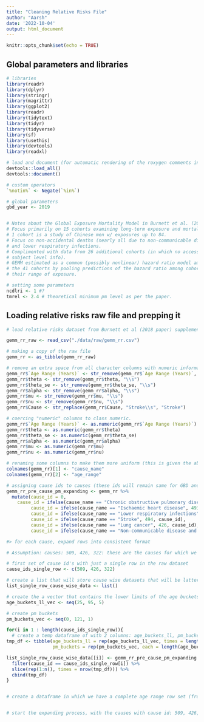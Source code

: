 ```yaml
---
title: "Cleaning Relative Risks File"
author: "Aarsh"
date: '2022-10-04'
output: html_document
---
```


```r
knitr::opts_chunk$set(echo = TRUE)
```

## Global parameters and libraries
```r

# libraries
library(readr)
library(dplyr)
library(stringr)
library(magrittr)
library(ggplot2)
library(readr)
library(tidytext)
library(tidyr)
library(tidyverse)
library(sf)
library(usethis)
library(devtools)
library(readxl)

# load and document (for automatic rendering of the roxygen comments into a man file) to keep things updated
devtools::load_all()
devtools::document()

# custom operators
`%notin%` <- Negate(`%in%`)

# global parameters 
gbd_year <- 2019


# Notes about the Global Exposure Mortality Model in Burnett et al. (2018)
# Focus primarily on 15 cohorts examining long-term exposure and mortality. 
# 1 cohort is a study of Chinese men w/ exposures up to 84.
# Focus on non-accidental deaths (nearly all due to non-communicable diseases)
# and lower respiratory infections.
# Complimented with data from 26 additional cohorts (in which no access to
# subject level info).
# GEMM estimated as a common (possibly nonlinear) hazard ratio model among
# the 41 cohorts by pooling predictions of the hazard ratio among cohorts over
# their range of exposure.

# setting some parameters
ncdlri <- 1 #?
tmrel <- 2.4 # theoretical minimum pm level as per the paper.

```

## Loading relative risks raw file and prepping it

```r
# load relative risks dataset from Burnett et al (2018 paper) supplementary information section table 2 (S2) and getting it into a format similar to the GBD (IER) relative risks file. We created this file using table S2.

gemm_rr_raw <- read_csv("./data/raw/gemm_rr.csv")

# making a copy of the raw file
gemm_rr <- as_tibble(gemm_rr_raw)

# remove an extra space from all character columns with numeric information and also remove an extra space from "stroke "
gemm_rr$`Age Range (Years)` <- str_remove(gemm_rr$`Age Range (Years)`, "\\s")
gemm_rr$theta <- str_remove(gemm_rr$theta, "\\s")
gemm_rr$theta_se <- str_remove(gemm_rr$theta_se, "\\s")
gemm_rr$alpha <- str_remove(gemm_rr$alpha, "\\s")
gemm_rr$mu <- str_remove(gemm_rr$mu, "\\s")
gemm_rr$nu <- str_remove(gemm_rr$nu, "\\s")
gemm_rr$Cause <- str_replace(gemm_rr$Cause, "Stroke\\s", "Stroke")

# coercing "numeric" columns to class numeric.
gemm_rr$`Age Range (Years)` <- as.numeric(gemm_rr$`Age Range (Years)`)
gemm_rr$theta <- as.numeric(gemm_rr$theta)
gemm_rr$theta_se <- as.numeric(gemm_rr$theta_se)
gemm_rr$alpha <- as.numeric(gemm_rr$alpha)
gemm_rr$mu <- as.numeric(gemm_rr$mu)
gemm_rr$nu <- as.numeric(gemm_rr$nu)

# renaming some columns to make them more uniform (this is given the above raw file, for a different file with a different column naming scheme, this part of the code will be rewritten).
colnames(gemm_rr)[1] <- "cause_name"
colnames(gemm_rr)[2] <- "age_range"

# assigning cause ids to causes (these ids will remain same for GBD and Meta Regression bits) and save this new dataset as gemm_rr_pre_cause_pm_expanding (more about this in next step)
gemm_rr_pre_cause_pm_expanding <- gemm_rr %>%
  mutate(cause_id = 0,
    cause_id = ifelse(cause_name == "Chronic obstructive pulmonary disease", 509, cause_id), 
         cause_id = ifelse(cause_name == "Ischaemic heart disease", 493, cause_id), 
         cause_id = ifelse(cause_name == "Lower respiratory infections", 322, cause_id), 
         cause_id = ifelse(cause_name == "Stroke", 494, cause_id), 
         cause_id = ifelse(cause_name == "Lung cancer", 426, cause_id), 
         cause_id = ifelse(cause_name == "Non-communicable disease and lower respiratory infections", 9999, cause_id))

#> for each cause, expand rows into consistent format

# Assumption: causes: 509, 426, 322: these are the causes for which we do not have age-wise/pm-level information, i.e. just a single row in the "raw" dataset. So, for each of these causes, we will assign their exact same information to age intervals starting from 25 and going to 95+, i.e. we are assuming that all of the information available for each of these causes stays the same for all age groups, hence we will extend that information to all those age groups by extending the dataset. Then, we will take the output of that process and assign it to pm levels starting from 1 to 120 micrograms per cubic meter. So, each pm level will have that exact same age wise data.

# first set of cause id's with just a single row in the raw dataset
cause_ids_single_row <- c(509, 426, 322)

# create a list that will store cause wise datasets that will be latter appended together
list_single_row_cause_wise_data <- list()

# create the a vector that contains the lower limits of the age buckets
age_buckets_ll_vec <- seq(25, 95, 5)

# create pm buckets 
pm_buckets_vec <- seq(0, 121, 1)

for(i in 1 : length(cause_ids_single_row)){
  # create a temp dataframe of with 2 columns: age_buckets_ll, pm_buckets
tmp_df <- tibble(age_buckets_ll = rep(age_buckets_ll_vec, times = length(pm_buckets_vec)), 
                 pm_buckets = rep(pm_buckets_vec, each = length(age_buckets_ll_vec)))

list_single_row_cause_wise_data[[i]] <- gemm_rr_pre_cause_pm_expanding %>% 
  filter(cause_id == cause_ids_single_row[i]) %>%
  slice(rep(1:n(), times = nrow(tmp_df))) %>%
  cbind(tmp_df)
}


# create a dataframe in which we have a complete age range row set (from 25 to 95) for all pm buckets. Given that their are, 15 age buckets and 122 pm buckets, this will result in a final dataset of 15*122 = 1830 rows.


# start the expanding process, with the causes with cause id: 509, 426, 322 (ones which only have 1 row in the raw dataset)


```

